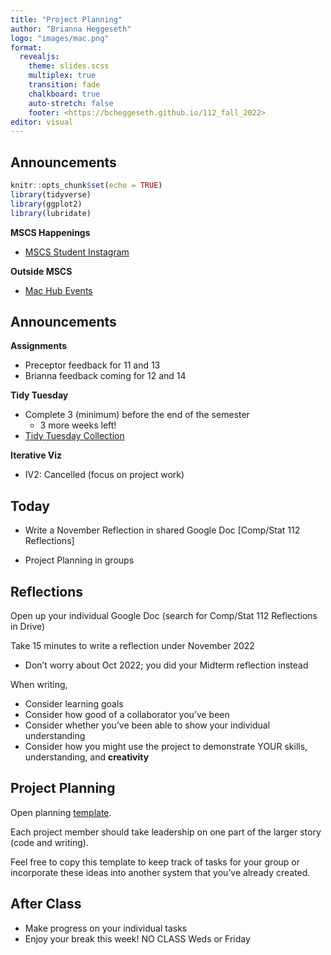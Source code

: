 ```yaml
---
title: "Project Planning"
author: "Brianna Heggeseth"
logo: "images/mac.png"
format: 
  revealjs:
    theme: slides.scss
    multiplex: true
    transition: fade
    chalkboard: true
    auto-stretch: false
    footer: <https://bcheggeseth.github.io/112_fall_2022>
editor: visual
---
```


## Announcements {.unnumbered .smaller}

```r
knitr::opts_chunk$set(echo = TRUE)
library(tidyverse)
library(ggplot2)
library(lubridate)
```

**MSCS Happenings**

-   [MSCS Student Instagram](https://www.instagram.com/macalestermscs/)

**Outside MSCS**

-   [Mac Hub Events](https://docs.google.com/document/d/1kL-gNrtLwAcdaF5Vot4IW25Js2UvEIzRzFsHuRGrdqc/edit)

## Announcements {.unnumbered .smaller}

**Assignments**

- Preceptor feedback for 11 and 13
- Brianna feedback coming for 12 and 14

**Tidy Tuesday**

-   Complete 3 (minimum) before the end of the semester
    -   3 more weeks left!
-   [Tidy Tuesday Collection](https://docs.google.com/presentation/d/1fFcL0JRvGYz6AxGJ9Y53m6VBDX4J4i605jcC3qqVMNk/edit#slide=id.p)

**Iterative Viz**

-   IV2: Cancelled (focus on project work)

## Today

- Write a November Reflection in shared Google Doc [Comp/Stat 112 Reflections]

   
- Project Planning in groups

## Reflections {.smaller}

Open up your individual Google Doc (search for Comp/Stat 112 Reflections in Drive)

Take 15 minutes to write a reflection under November 2022 

  - Don't worry about Oct 2022; you did your Midterm reflection instead
  
When writing, 

   - Consider learning goals
   - Consider how good of a collaborator you've been
   - Consider whether you've been able to show your individual understanding
   - Consider how you might use the project to demonstrate YOUR skills, understanding, and **creativity**



## Project Planning {.smaller}

Open planning [template](https://docs.google.com/document/d/1LlGDwriefkZLWvSKINzv5LuPJw237FvoH9jzRmhGDNg/edit?usp=sharing).


Each project member should take leadership on one part of the larger story (code and writing).

Feel free to copy this template to keep track of tasks for your group or incorporate these ideas into another system that you've already created.




## After Class {.unnumbered}

-   Make progress on your individual tasks
-   Enjoy your break this week! NO CLASS Weds or Friday
